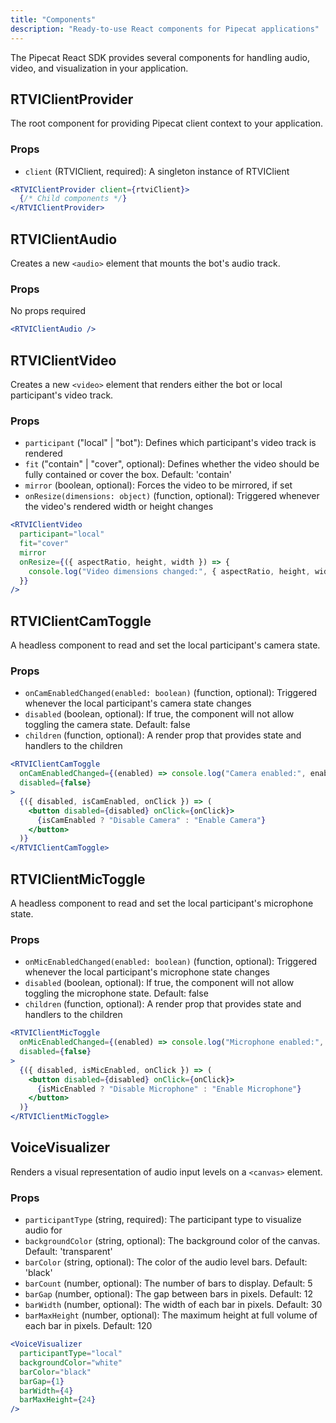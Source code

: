```yaml
---
title: "Components"
description: "Ready-to-use React components for Pipecat applications"
---
```


The Pipecat React SDK provides several components for handling audio, video, and visualization in your application.

## RTVIClientProvider

The root component for providing Pipecat client context to your application.

### Props

- `client` (RTVIClient, required): A singleton instance of RTVIClient

```jsx
<RTVIClientProvider client={rtviClient}>
  {/* Child components */}
</RTVIClientProvider>
```

## RTVIClientAudio

Creates a new `<audio>` element that mounts the bot's audio track.

### Props

No props required

```jsx
<RTVIClientAudio />
```

## RTVIClientVideo

Creates a new `<video>` element that renders either the bot or local participant's video track.

### Props

- `participant` ("local" | "bot"): Defines which participant's video track is rendered
- `fit` ("contain" | "cover", optional): Defines whether the video should be fully contained or cover the box. Default: 'contain'
- `mirror` (boolean, optional): Forces the video to be mirrored, if set
- `onResize(dimensions: object)` (function, optional): Triggered whenever the video's rendered width or height changes

```jsx
<RTVIClientVideo
  participant="local"
  fit="cover"
  mirror
  onResize={({ aspectRatio, height, width }) => {
    console.log("Video dimensions changed:", { aspectRatio, height, width });
  }}
/>
```

## RTVIClientCamToggle

A headless component to read and set the local participant's camera state.

### Props

- `onCamEnabledChanged(enabled: boolean)` (function, optional): Triggered whenever the local participant's camera state changes
- `disabled` (boolean, optional): If true, the component will not allow toggling the camera state. Default: false
- `children` (function, optional): A render prop that provides state and handlers to the children

```jsx
<RTVIClientCamToggle
  onCamEnabledChanged={(enabled) => console.log("Camera enabled:", enabled)}
  disabled={false}
>
  {({ disabled, isCamEnabled, onClick }) => (
    <button disabled={disabled} onClick={onClick}>
      {isCamEnabled ? "Disable Camera" : "Enable Camera"}
    </button>
  )}
</RTVIClientCamToggle>
```

## RTVIClientMicToggle

A headless component to read and set the local participant's microphone state.

### Props

- `onMicEnabledChanged(enabled: boolean)` (function, optional): Triggered whenever the local participant's microphone state changes
- `disabled` (boolean, optional): If true, the component will not allow toggling the microphone state. Default: false
- `children` (function, optional): A render prop that provides state and handlers to the children

```jsx
<RTVIClientMicToggle
  onMicEnabledChanged={(enabled) => console.log("Microphone enabled:", enabled)}
  disabled={false}
>
  {({ disabled, isMicEnabled, onClick }) => (
    <button disabled={disabled} onClick={onClick}>
      {isMicEnabled ? "Disable Microphone" : "Enable Microphone"}
    </button>
  )}
</RTVIClientMicToggle>
```

## VoiceVisualizer

Renders a visual representation of audio input levels on a `<canvas>` element.

### Props

- `participantType` (string, required): The participant type to visualize audio for
- `backgroundColor` (string, optional): The background color of the canvas. Default: 'transparent'
- `barColor` (string, optional): The color of the audio level bars. Default: 'black'
- `barCount` (number, optional): The number of bars to display. Default: 5
- `barGap` (number, optional): The gap between bars in pixels. Default: 12
- `barWidth` (number, optional): The width of each bar in pixels. Default: 30
- `barMaxHeight` (number, optional): The maximum height at full volume of each bar in pixels. Default: 120

```jsx
<VoiceVisualizer
  participantType="local"
  backgroundColor="white"
  barColor="black"
  barGap={1}
  barWidth={4}
  barMaxHeight={24}
/>
```